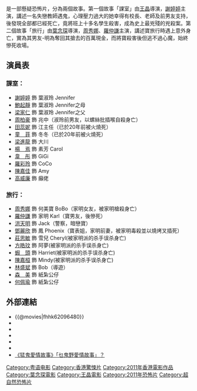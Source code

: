 {{Infobox Film
| name = 猛鬼愛情故事
| original_name = ''{{lang|en|Hong Kong Ghost Stories}}''
| image =  Hong Kong Ghost Stories movie poster 2011.jpg
| caption = 電影《猛鬼愛情故事》海報
| director = [[王晶|王晶]]<br />[[葉念琛|葉念琛]]
| producer = [[王晶|王晶]]
| producer_2 = [[黃靜賢|黃靜賢]]
| writer = [[王晶|王晶]]<br />[[葉念琛|葉念琛]]
| starring = [[謝婷婷|謝婷婷]]<br />[[周秀娜|周秀娜]]<br />[[羅仲謙|羅仲謙]]
| music = [[鄧智偉|鄧智偉]]<br />[[莊冬昕|莊冬昕]]
| cinematography = [[柯星沛|柯星沛]]<br />[[吳景文|吳景文]]<br />[[陳偉年|陳偉年]]
| editing = [[李嘉榮|李嘉榮]]
| studio = [[香港|香港]]晶藝電影事業有限公司
| distributor = 
| released = {{HKG}}　{{film date|2011|10|27}}<br/>{{MYS}}　{{film date|2011|10|27}}<br/>{{SIN}}　{{film date|2011|12|1}}
| runtime = 97 分鐘
| country = {{香港電影產地}}
| language = [[粵語版|粵語版]]、[[中文版|中文版]]
| budget = 
| website = 
| amg_id = 
| imdb_id = tt2096480
}}

{{engname|《猛鬼愛情故事》|''Hong Kong Ghost Stories''}}是一部懸疑恐怖片，分為兩個故事。第一個故事「課室」由[[王晶|王晶]]導演，[[謝婷婷|謝婷婷]]主演，講述一名失戀教師遇鬼，心理壓力過大的她幸得有校長、老師及前男友支持，後發現全部都已經死亡，竟將班上十多名學生殺害，成為史上最兇殘的兇殺案。第二個故事「旅行」由[[葉念琛|葉念琛]]導演，[[周秀娜|周秀娜]]、[[羅仲謙|羅仲謙]]主演，講述寶旅行時遇上意外身亡，實為其男友-明為奪回其搶去的百萬現金，而將寶殺害後但逃不過心魔，始終慘死收場。

==演員表==
===課室：===
*[[謝婷婷|謝婷婷]] 飾 葉淑玲 Jennifer
*[[鮑起靜|鮑起靜]] 飾 葉淑玲 Jennifer之母
*[[梁家仁|梁家仁]] 飾 葉淑玲 Jennifer之父
*[[周柏豪|周柏豪]] 飾 兆中（淑玲前男友，以螺絲批插喉自殺身亡）
*[[田蕊妮|田蕊妮]] 飾 江主任（已於20年前被火燒死）
*[[童菲|童　菲]] 飾 冬冬（已於20年前被火燒死）
*[[梁進龍|梁進龍]] 飾 大川
*[[楊焉|楊　焉]] 飾 素芳 Carol
*[[韋彤|韋　彤]] 飾 GiGi
*[[羅彩玲|羅彩玲]] 飾 CoCo
*[[陳嘉佳|陳嘉佳]] 飾 Amy 
*[[高威廉|高威廉]] 飾 癲佬

===旅行：===
*[[周秀娜|周秀娜]] 飾 何美寶 BoBo（家明女友，被家明槍殺身亡）
*[[羅仲謙|羅仲謙]] 飾 家明 Karl（寶男友，後慘死）
*[[洪天明|洪天明]] 飾 Jack（警察，暗戀寶）
*[[鄧麗欣|鄧麗欣]] 飾 鳳 Phoenix（寶表姐，家明前妻，被家明毒殺並以燒烤叉插死）
*[[莊思敏|莊思敏]] 飾 雪兒 Cheryl(被家明派的杀手误杀身亡)
*[[方皓玟|方皓玟]] 飾 阿夢(被家明派的杀手误杀身亡)
*[[蝦頭|蝦　頭]] 飾 Harriet(被家明派的杀手误杀身亡)
*[[陳嘉桓|陳嘉桓]] 飾 Mindy(被家明派的杀手误杀身亡)
*[[林盛斌|林盛斌]] 飾 Bob（導遊）
*[[森美|森　美]] 飾 紙紮公仔
*[[何佩瑜|何佩瑜]] 飾 紙紮公仔

==外部連結==
*{{@movies|fhhk62096480}}
*{{douban}}
*{{Mtime|154484}}
*{{rotten-tomatoes|hong_kong_ghost_stories}}
*{{hkmdb title|15194}}
*{{imdb title|2096480}}
* [http://www.car1.hk/digital/hong-kong-ghost-stories-movie-review/ 《猛鬼愛情故事》「乜鬼野愛情故事」？] {{Wayback|url=http://www.car1.hk/digital/hong-kong-ghost-stories-movie-review/ |date=20201123214408 }}

{{王晶}}
{{周柏豪}}
{{DEFAULTSORT:HEI}}
[[Category:粤语电影|Category:粤语电影]]
[[Category:香港驚悚片|Category:香港驚悚片]]
[[Category:2011年香港電影作品|Category:2011年香港電影作品]]
[[Category:葉念琛電影|Category:葉念琛電影]]
[[Category:王晶電影|Category:王晶電影]]
[[Category:2011年恐怖片|Category:2011年恐怖片]]
[[Category:超自然恐怖片|Category:超自然恐怖片]]